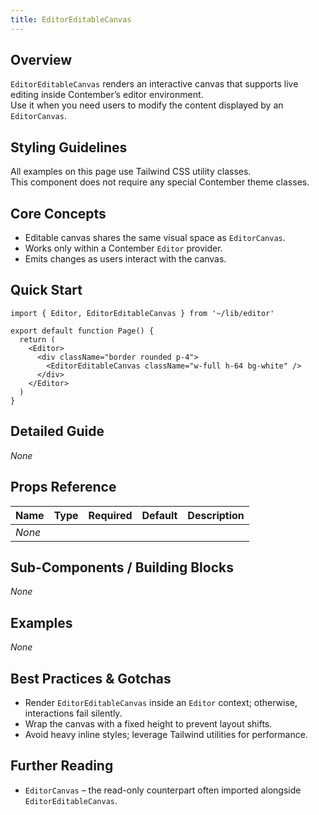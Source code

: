 ```yaml
---
title: EditorEditableCanvas
---
```


<!-- Edited by human: false -->
<!-- Examples count: 0 -->
<!-- Source examples: 0 -->
<!-- Playground examples: 0 -->
<!-- External examples: 0 -->
<!-- Import examples: 1 -->

## Overview
`EditorEditableCanvas` renders an interactive canvas that supports live editing inside Contember’s editor environment.  
Use it when you need users to modify the content displayed by an `EditorCanvas`.

## Styling Guidelines
All examples on this page use Tailwind CSS utility classes.  
This component does not require any special Contember theme classes.

## Core Concepts
- Editable canvas shares the same visual space as `EditorCanvas`.
- Works only within a Contember `Editor` provider.
- Emits changes as users interact with the canvas.

## Quick Start
```tsx
import { Editor, EditorEditableCanvas } from '~/lib/editor'

export default function Page() {
  return (
    <Editor>
      <div className="border rounded p-4">
        <EditorEditableCanvas className="w-full h-64 bg-white" />
      </div>
    </Editor>
  )
}
```

## Detailed Guide
_None_

## Props Reference
| Name | Type | Required | Default | Description |
|------|------|----------|---------|-------------|
| _None_ | | | | |

## Sub-Components / Building Blocks
_None_

## Examples
_None_

## Best Practices & Gotchas
- Render `EditorEditableCanvas` inside an `Editor` context; otherwise, interactions fail silently.
- Wrap the canvas with a fixed height to prevent layout shifts.
- Avoid heavy inline styles; leverage Tailwind utilities for performance.

## Further Reading
- `EditorCanvas` – the read-only counterpart often imported alongside `EditorEditableCanvas`.

<!-- End of Generated Documentation -->